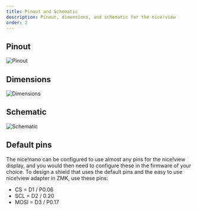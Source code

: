 ```yaml
---
title: Pinout and Schematic
description: Pinout, dimensions, and schematic for the nice!view
order: 2
---
```


## Pinout

![Pinout](../_images/niceview_pinout.png)

## Dimensions

![Dimensions](../_images/niceview_dimensions.png)

## Schematic 

![Schematic](../_images/niceview_schematic.png)

## Default pins

The nice!nano can be configured to use almost any pins for the nice!view display, and you would then need to configure these in the firmware of your choice. To design a shield that uses the default pins and the easy to use nice!view adapter in ZMK, use these pins:

- CS = D1 / P0.06
- SCL = D2 / 0.20
- MOSI = D3 / P0.17
